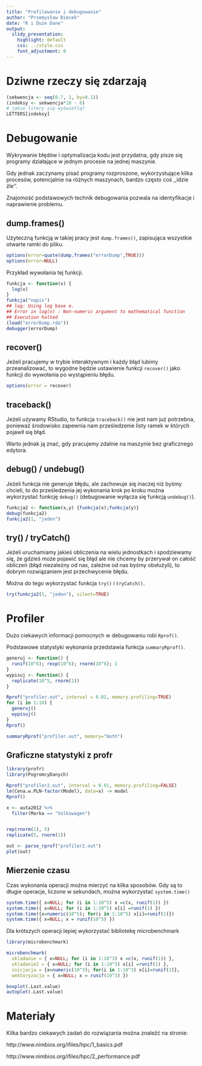 ```yaml
---
title: "Profilowanie i debugowanie"
author: "Przemysław Biecek"
date: "R i Duże Dane"
output:
  slidy_presentation:
    highlight: default
    css: ../style.css
    font_adjustment: 0
---
```


# Dziwne rzeczy się zdarzają

```r
(sekwencja <- seq(0.7, 1, by=0.1))
(indeksy <- sekwencja*10 - 6)
# jakie litery się wyświetlą?
LETTERS[indeksy]
```

# Debugowanie

Wykrywanie błędów i optymalizacja kodu jest przydatna, gdy pisze się programy działające w jednym procesie na jednej maszynie.

Gdy jednak zaczynamy pisać programy rozproszone, wykorzystujące kilka procesów, potencjalnie na różnych maszynach, bardzo często coś ,,idzie źle''. 

Znajomość podstawowych technik debugowania pozwala na identyfikacje i naprawienie problemu.

## dump.frames()

Użyteczną funkcją w takiej pracy jest `dump.frames()`, zapisująca wszystkie otwarte ramki do pliku.

```r
options(error=quote(dump.frames("errorDump",TRUE)))
options(error=NULL)
```

Przykład wywołania tej funkcji.

```r
funkcja <- function(x) {
  log(x)
}
funkcja("napis")
## log: Using log base e.
## Error in log(x) : Non-numeric argument to mathematical function
## Execution halted
(load("errorDump.rda"))
debugger(errorDump)
```

## recover()

Jeżeli pracujemy w trybie interaktywnym i każdy błąd lubimy przeanalizować, to wygodne będzie ustawienie funkcji `recover()` jako funkcji do wywołania po wystąpieniu błędu.

```r
options(error = recover)
```

## traceback()

Jeżeli używamy RStudio, to funkcja `traceback()` nie jest nam już potrzebna, ponieważ środowisko zapewnia nam prześledzenie listy ramek w których pojawił się błąd.

Warto jednak ją znać, gdy pracujemy zdalnie na maszynie bez graficznego edytora.

## debug() / undebug()

Jeżeli funkcja nie generuje błędu, ale zachowuje się inaczej niż byśmy chcieli, to do prześledzenia jej wykonania krok po kroku można wykorzystać funkcję `debug()` (debugowanie wyłącza się funkcją `undebug()`). 

```r
funkcja2 <- function(x,y) {funkcja(x);funkcja(y)}
debug(funkcja2)
funkcja2(1, "jeden")
```

## try() / tryCatch()

Jeżeli uruchamiamy jakieś obliczenia na wielu jednostkach i spodziewamy się, że gdzieś może pojawić się błąd ale nie chcemy by przerywał on całość obliczeń (błąd niezależny od nas, zależne od nas byśmy obsłużyli), to dobrym rozwiązaniem jest przechwycenie błędu.

Można do tego wykorzystać funkcja `try()` i `tryCatch()`.

```r
try(funkcja2(1, "jeden"), silent=TRUE)

```

# Profiler

Dużo ciekawych informacji pomocnych w debugowaniu robi `Rprof()`.

Podstawowe statystyki wykonania przedstawia funkcja `summaryRprof()`.

```r
generuj <- function() {
  runif(10^6); rexp(10^6); rnorm(10^6); 1
}
wypisuj <- function() {
  replicate(10^5, rnorm(1))
}

Rprof("profiler.out", interval = 0.01, memory.profiling=TRUE)
for (i in 1:10) {
  generuj()
  wypisuj()
}
Rprof()

summaryRprof("profiler.out", memory="both")
```

## Graficzne statystyki z profr

```r
library(profr)
library(PogromcyDanych)

Rprof("profiler2.out", interval = 0.01, memory.profiling=FALSE)
lm(Cena.w.PLN~factor(Model), data=x) -> model
Rprof()

x <- auta2012 %>% 
  filter(Marka == "Volkswagen")


rep(rnorm(1), 5)
replicate(5, rnorm(1))

out <- parse_rprof("profiler2.out")
plot(out)
```


## Mierzenie czasu

Czas wykonania operacji można mierzyć na kilka sposobów. Gdy są to długie operacje, liczone  w sekundach, można wykorzystać `system.time()`

```r
system.time({ x=NULL; for (i in 1:10^5) x =c(x, runif(1)) })
system.time({ x=NULL; for (i in 1:10^5) x[i] =runif(1) })
system.time({x=numeric(10^5); for(i in 1:10^5) x[i]=runif(1)})
system.time({ x=NULL; x = runif(10^5) })
````

Dla krótszych operacji lepiej wykorzystać bibliotekę microbenchmark

```r
library(microbenchmark)

microbenchmark(
  skladanie = { x=NULL; for (i in 1:10^3) x =c(x, runif(1)) },
  skladanie2 = { x=NULL; for (i in 1:10^3) x[i] =runif(1) },
  inicjacja = {x=numeric(10^3); for(i in 1:10^3) x[i]=runif(1)},
  wektoryzacja = { x=NULL; x = runif(10^3) })

boxplot(.Last.value)
autoplot(.Last.value)
```




# Materiały

Kilka bardzo ciekawych zadań do rozwiązania można znaleźć na stronie:

http://www.nimbios.org/ifiles/hpc/1_basics.pdf

http://www.nimbios.org/ifiles/hpc/2_performance.pdf


